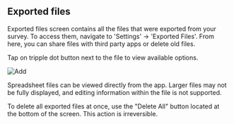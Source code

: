 
## Exported files

Exported files screen contains all the files that were exported from your survey. To access them, navigate to 'Settings' -> 'Exported Files'. From here, you can share files with third party apps or delete old files.

Tap on tripple dot button next to the file to view available options.

<ImageView>
  <Image src="/images/export/6.9.png" alt="Add" width={300} height={300} />
</ImageView>

Spreadsheet files can be viewed directly from the app. Larger files may not be fully displayed, and editing information within the file is not supported.

To delete all exported files at once, use the "Delete All" button located at the bottom of the screen. This action is irreversible.
